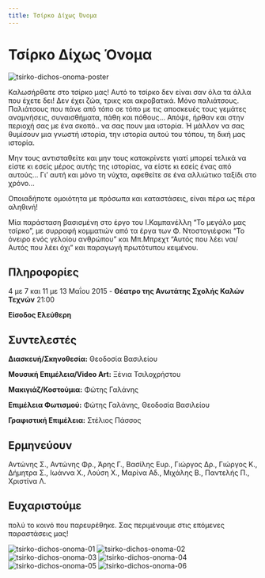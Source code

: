 ```yaml
---
title: Τσίρκο Δίχως Όνομα
---
```


# Τσίρκο Δίχως Όνομα

![tsirko-dichos-onoma-poster](/img/tsirko-dichos-onoma/poster.jpg)

Καλωσήρθατε στο τσίρκο μας! Αυτό το τσίρκο δεν είναι σαν όλα τα άλλα που έχετε δει! Δεν έχει ζώα, τρικς και ακροβατικά. Μόνο παλιάτσους. Παλιάτσους που πάνε από τόπο σε τόπο με τις αποσκευές τους γεμάτες αναμνήσεις, συναισθήματα, πάθη και πόθους… Απόψε, ήρθαν και στην περιοχή σας με ένα σκοπό.. να σας πουν μια ιστορία. Ή μάλλον να σας θυμίσουν μια γνωστή ιστορία, την ιστορία αυτού του τόπου, τη δική μας ιστορία.

Μην τους αντισταθείτε και μην τους κατακρίνετε γιατί μπορεί τελικά να είστε κι εσείς μέρος αυτής της ιστορίας, να είστε κι εσείς ένας από αυτούς… Γι’ αυτή και μόνο τη νύχτα, αφεθείτε σε ένα αλλιώτικο ταξίδι στο χρόνο…

Οποιαδήποτε ομοιότητα με πρόσωπα και καταστάσεις, είναι πέρα ως πέρα αληθινή!

Mία παράσταση βασισμένη στο έργο του Ι.Καμπανέλλη “Το μεγάλο μας τσίρκο”, με συρραφή κομματιών από τα έργα των Φ. Ντοστογιέφσκι “Το όνειρο ενός γελοίου ανθρώπου” και Μπ.Μπρεχτ “Αυτός που λέει ναι/Αυτός που λέει όχι” και παραγωγή πρωτότυπου κειμένου.

## Πληροφορίες
4 με 7 και 11 με 13 Μαΐου 2015 - **Θέατρο της Ανωτάτης Σχολής Καλών Τεχνών** 21:00

**Είσοδος Ελεύθερη**

## Συντελεστές
**Διασκευή/Σκηνοθεσία:** Θεοδοσία Βασιλείου

**Μουσική Επιμέλεια/Video Art:** Ξένια Τσιλοχρήστου

**Μακιγιάζ/Κοστούμια:** Φώτης Γαλάνης

**Επιμέλεια Φωτισμού:** Φώτης Γαλάνης, Θεοδοσία Βασιλείου

**Γραφιστική Επιμέλεια:** Στέλιος Πάσσος

## Ερμηνεύουν
Αντώνης Σ., Αντώνης Φρ., Άρης Γ., Βασίλης Ευρ., Γιώργος Δρ., Γιώργος Κ., Δήμητρα Σ., Ιωάννα Χ., Λούση Χ., Μαρίνα Αδ., Μιχάλης Β., Παντελής Π., Χριστίνα Λ.

## Ευχαριστούμε 
πολύ το κοινό που παρευρέθηκε. Σας περιμένουμε στις επόμενες παραστάσεις μας!

<ResponsiveYouTube videoId="LPE4pWQFrmo"/>

![tsirko-dichos-onoma-01](/img/tsirko-dichos-onoma/01.jpg)
![tsirko-dichos-onoma-02](/img/tsirko-dichos-onoma/02.jpg)
![tsirko-dichos-onoma-03](/img/tsirko-dichos-onoma/03.jpg)
![tsirko-dichos-onoma-04](/img/tsirko-dichos-onoma/04.jpg)
![tsirko-dichos-onoma-05](/img/tsirko-dichos-onoma/05.jpg)
![tsirko-dichos-onoma-06](/img/tsirko-dichos-onoma/06.jpg)
